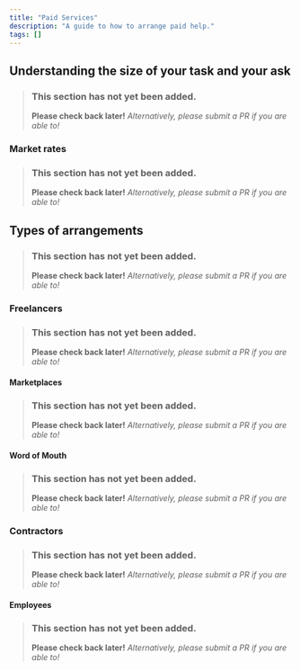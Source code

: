 ```yaml
---
title: "Paid Services"
description: "A guide to how to arrange paid help."
tags: []
---
```


## Understanding the size of your task and your ask
> ### This section has not yet been added.
> **Please check back later!** *Alternatively, please submit a PR if you are able to!*
<v comment="Code this gamemode for me... it shouldnt take that long." />

### Market rates
> ### This section has not yet been added.
> **Please check back later!** *Alternatively, please submit a PR if you are able to!*
<v comment="I will pay two dollars for a custom anticheat" />

## Types of arrangements
> ### This section has not yet been added.
> **Please check back later!** *Alternatively, please submit a PR if you are able to!*
<v comment="Ways people can be paid for stuff" />

### Freelancers
> ### This section has not yet been added.
> **Please check back later!** *Alternatively, please submit a PR if you are able to!*
<v comment="Super short term single projects" />

#### Marketplaces
> ### This section has not yet been added.
> **Please check back later!** *Alternatively, please submit a PR if you are able to!*
<v comment="Fiverr, helpchat, etc. What to expect, where to find them." />

#### Word of Mouth
> ### This section has not yet been added.
> **Please check back later!** *Alternatively, please submit a PR if you are able to!*
<v comment="Paying random people to do stuff. When this isnt a good idea." />

### Contractors
> ### This section has not yet been added.
> **Please check back later!** *Alternatively, please submit a PR if you are able to!*
<v comment="Paying people do to one really large task/project. Contract law, when this makes sense, etc." />

#### Employees
> ### This section has not yet been added.
> **Please check back later!** *Alternatively, please submit a PR if you are able to!*
<v comment="Paying people to work for you. Proper way of doing this, prerequisites, and when it makes sense." />